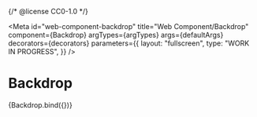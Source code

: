 {/* @license CC0-1.0 */}


<Meta
  id="web-component-backdrop"
  title="Web Component/Backdrop"
  component={Backdrop}
  argTypes={argTypes}
  args={defaultArgs}
  decorators={decorators}
  parameters={{
    layout: "fullscreen",
    type: "WORK IN PROGRESS",
  }}
/>

# Backdrop

<Canvas>
  <Story name="Default">{Backdrop.bind({})}</Story>
</Canvas>

<ArgsTable story="Default" />

